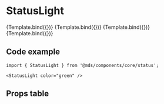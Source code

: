 
<Meta title="Components/core/status/StatusLight" component={StatusLight} />

# StatusLight

<Description of={StatusLight} />


<Canvas withToolbar>
  <Story name="Positive" args={{ color: 'green' }}>
    {Template.bind({})}
  </Story>
  <Story name="Negative" args={{ color: 'red' }}>
    {Template.bind({})}
  </Story>
  <Story name="Disabled" args={{ color: 'green', disabled: true }}>
    {Template.bind({})}
  </Story>
  <Story name="With label" args={{ color: 'blue', label: 'Active' }}>
    {Template.bind({})}
  </Story>
</Canvas>

## Code example

```tsx
import { StatusLight } from '@mds/components/core/status';
```

```tsx
<StatusLight color="green" />
```

## Props table

<ArgsTable of={StatusLight} />
